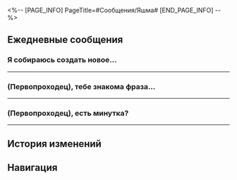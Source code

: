 <%-- [PAGE_INFO]
PageTitle=#Сообщения/Яшма#
[END_PAGE_INFO] --%>
{{Сообщение Инфобокс
|id          = 1314
|Изображение = Персонаж Яшма Иконка.png
|Тип         = Персонаж
|Отправитель = Яшма
|ПодписьСоо  = Вам всегда рады в ломбарде «Добрая яшма».
|Фракция     = Корпорация межзвёздного мира
}}

==Ежедневные сообщения==
===Я собираюсь создать новое...===
{{Сообщения|текст =
:'''Яшма:''' Я собираюсь создать новое украшение. Хочешь услышать его историю?
:{Выбор} Ого, я у тебя в друзьях?
::'''(Первопроходец):''' Ого, я у тебя в друзьях?
::'''Яшма:''' Возможно, ты {{MC|ж=забыла|м=забыл}}, на «Лучезарном шпате»... мы неплохо поладили.
:{Выбор} Хорошо! Но мне нужна награда!
::'''(Первопроходец):''' Хорошо! Но мне нужна награда!
::'''Яшма:''' Успокойся, я не стану зря тратить твоё время.
:{Выбор} Я ничего не смыслю в украшениях...
::'''(Первопроходец):''' Я ничего не смыслю в украшениях...
::'''Яшма:''' Ничего страшного, мы просто поболтаем.
:'''Яшма:''' Мне достался круглый голубой природный кристалл. Угадай, откуда он взялся?
:{Выбор} Из ювелирной лавки.
::'''(Первопроходец):''' Из ювелирной лавки? И почему же ты выбрала его?
::'''(Первопроходец):''' Думаю, не всё так просто.
::'''Яшма:''' Да, с виду он не такого уж хорошего качества.
::'''Яшма:''' Если бы этот голубой кристалл встретился мне на прилавке обычного магазина, я бы на него даже не взглянула и уж точно не стала бы покупать.
:{Выбор} Из сокровищницы богача.
::'''(Первопроходец):''' Из сокровищницы богатого коммерсанта? Наверное, кристалл заложили в ломбард «Добрая яшма».
::'''(Первопроходец):''' Впрочем, чувствую, дело обстоит сложнее, чем кажется.
::'''Яшма:''' Да, в ломбарде «Добрая яшма» много ценностей.
::'''Яшма:''' С виду он не такого уж хорошего качества.
:{Выбор} Нашла на обочине.
::'''(Первопроходец):''' Нашла на обочине?
::'''(Первопроходец):''' У меня ещё были варианты «ювелирная лавка» и «сокровищница богача», но это уж как-то слишком скучно.
::'''Яшма:''' Мне нравится твоё воображение, но, к сожалению, нет.
:'''Яшма:''' Возможно, однажды ты поймёшь, что человеческие соблазны - это бездонный водоворот.
:'''Яшма:''' Даже если кто-то говорит, что у него нет ни желаний, ни стремлений, он всё равно однажды может потерять всё ради сиюминутной выгоды.
:'''Яшма:''' Вот, к примеру, этот голубой кристалл. Чистая квинтэссенция планеты. Предмет желаний власть имущих.
:{Выбор} Планета, что ли?
::'''(Первопроходец):''' И ты сделаешь из планеты украшение? Какой ужас!
::'''Яшма:''' Сделка была обоюдной. Я никого не грабила.
:{Выбор} Ты и из Звёздного экспресса...
::'''(Первопроходец):''' Значит, ты и из Звёздного экспресса можешь сделать хрустальную безделушку?
::'''(Первопроходец):''' Мне нужно скорее сообщить проводнику.
::'''Яшма:''' Не переживай, для заключения сделки нужно согласие обеих сторон. Я никого не граблю.
:'''Яшма:''' Надеюсь, я тебя не напугала.
:'''Яшма:''' Похоже, сейчас ты не обладаешь таким желанием. Это хорошо.
:'''Яшма:''' А если однажды ты тоже решишься на сделку, добро пожаловать в ломбард «Добрая яшма».
}}
----

===(Первопроходец), тебе знакома фраза...===
{{Сообщения|текст =
:'''Яшма:''' (Первопроходец), тебе знакома фраза «подмазаться к руководству»?
:'''Яшма:''' Говорят, это очень популярно среди молодёжи.
:{Выбор} Я в этом мастер!
::'''(Первопроходец):''' Я в этом мастер!
::'''(Первопроходец):''' Есть проблема - обратиться к руководству, нет проблем - подкинуть руководству свои.
::'''Яшма:''' Интересная трактовка.
:{Выбор} Да, но звучит нереалистично.
::'''(Первопроходец):''' Что-то вроде «есть проблема - обратиться к руководству, нет проблем - подкинуть руководству свои», да?
::'''(Первопроходец):''' Звучит не очень реалистично. Такие игры с руководством, в конечном итоге, могут привести к увольнению.
::'''Яшма:''' Похоже, ты в этом и впрямь хорошо разбираешься.
:'''Яшма:''' Молодые сотрудники Корпорации часто обсуждают эту тему, так информация дошла и до меня.
:'''Яшма:''' Желание «подмазаться к руководству» часто зависит от стиля управления.
:'''Яшма:''' «Хотя директор Топаз привыкла действовать смело и решительно, она всё же прислушивается к мнению подчинённых в зависимости от ситуации».
:'''Яшма:''' «У директора Авантюрина глаз намётан, если он говорит, что решит проблему, то так и случится, и неважно, какими средствами».
:{Выбор} И какой же стиль у госпожи Яшмы?
:'''(Первопроходец):''' И какой же стиль у госпожи Яшмы?
:'''Яшма:''' Догадаешься?
:{Выбор} Трудно сказать.
:'''(Первопроходец):''' Трудно сказать... Но думаю ты не потерпишь игр с руководством.
:'''Яшма:''' Хм... Может, как раз наоборот, кто знает.
:'''Яшма:''' Молодёжь обладает активной жизненной позицией, их мир наполнен новыми смыслами. Поколение сменяет поколение, и это неизбежно.
:'''Яшма:''' А до тех пор я буду в авангарде помогать им на пути к совершенству.
:{Выбор} В КММ одни трудоголики.
::'''(Первопроходец):''' Вот она, причина трудоголизма сотрудников Корпорации.
::'''Яшма:''' Терпение и труд - незаменимые компоненты роста.
::'''Яшма:''' Не у всех есть шанс добиться успеха.
:{Выбор} И каменные сердца оттачивают навыки?
::'''(Первопроходец):''' Десять каменных сердец тоже оттачивают свои навыки?
::'''Яшма:''' Конечно, и огранка камней - лишь первый шаг.
::'''Яшма:''' Потом нужно отполировать собственную душу, построить несокрушимую стену - только так мы сможем стать опорой для нашего необъятного мира.
:'''Яшма:''' (Первопроходец), по моим наблюдениям, ты тоже довольно редкий и самобытный самоцвет.
:'''Яшма:''' Если интересно, приходи в Корпорацию. Попробуешь {{MC|ж=сама|м=сам}} испытать процесс тщательной и тонкой полировки.
}}
----

===(Первопроходец), есть минутка?===
{{Сообщения|текст =
:'''Яшма:''' (Первопроходец), есть минутка?
:'''Яшма:''' Мне хочется узнать, что ты думаешь о проблеме «детей».
:{Выбор} У меня нет детей.
::'''(Первопроходец):''' У меня нет детей. Боюсь, я не смогу ответить на этот вопрос.
::'''Яшма:''' Ничего страшного, все мы когда-то сами были детьми. Мне интересно твоё мнение.
:{Выбор} Я {{MC|ж=сама|м=сам}} ребёнок.
::'''(Первопроходец):''' Я {{MC|ж=сама|м=сам}} ребёнок. Спрашивай.
::'''Яшма:''' Позитивно. Очень жду твоего ответа.
:'''Яшма:''' Как думаешь, что значит «счастье» для ребёнка?
:{Выбор} Вкусняшки, одежда, дружная семья!
::'''(Первопроходец):''' Сытый живот, тёплая одежда и дружная семья. Как экипаж Звёздного экспресса!
::'''Яшма:''' Похоже, экипаж Звёздного экспресса и впрямь очень дружный. Надеюсь, счастье всегда будет с тобой рядом.
:{Выбор} Беззаботное детство!
::'''(Первопроходец):''' Беззаботное детство без хлопот и печалей!
::'''Яшма:''' Верно. Мир ребёнка должен быть безоблачным. В нём не должно быть горя.
:{Выбор} Я даже и не знаю...
::'''(Первопроходец):''' Я даже и не знаю...
::'''Яшма:''' Хм, иногда счастье сложно выразить словами.
:'''Яшма:''' Я уже спрашивала Топаз и Авантюрина.
:'''Яшма:''' Хотя их формулировки счастья сильно отличаются, их взгляды на детское счастье очень схожи с твоим ответом.
:'''Яшма:''' Похоже, что именно об этом мечтают и воспитанники детских домов.
:{Выбор} Мечты детей?
::'''(Первопроходец):''' Мечты детей? Я могу помочь?
::'''Яшма:''' Спасибо за доброту. Но я сама.
:{Выбор} Ты что, посещаешь детские дома?
::'''(Первопроходец):''' Ты что, посещаешь детские дома?
::'''Яшма:''' Да, часто.
::'''Яшма:''' Ты будто {{MC|ж=удивлена|м=удивлён}}?
::{Выбор} Я {{MC|ж=слышала|м=слышал}} много историй о ломбарде.
::'''(Первопроходец):''' Да... Я {{MC|ж=слышала|м=слышал}} немало историй о ломбарде «Добрая яшма».
::'''Яшма:''' Вот как... Но не стоит беспокоиться, взрослые сами несут ответственность за свой выбор.
:'''Яшма:''' Дети безоговорочно верят мне, и я должна полностью оправдать их доверие.
:'''Яшма:''' Ну всё, мне пора.
}}
----

==История изменений==
{{История изменений|3.5}}

==Навигация==
{{Сообщения Навбокс}}